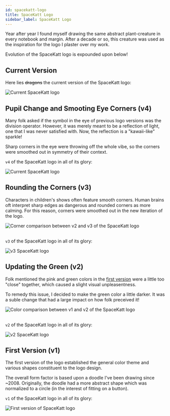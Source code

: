 ```yaml
---
id: spacekatt-logo
title: SpaceKatt Logo
sidebar_label: SpaceKatt Logo
---
```


Year after year I found myself drawing the same abstract plant-creature in every notebook and margin.
After a decade or so, this creature was used as the inspiration for the logo I plaster over my work.

Evolution of the SpaceKatt logo is expounded upon below!

## Current Version

Here lies ~~dragons~~ the current version of the SpaceKatt logo:

<div style={{ display: 'flex', justifyContent: 'center' }}>
  <img
    src="/img/spacekatt-logo.svg"
    alt="Current SpaceKatt logo"
    title="Current SpaceKatt logo"
    style={{ maxHeight: '400px' }}
  />
</div>

## Pupil Change and Smooting Eye Corners (v4)

Many folk asked if the symbol in the eye of previous logo versions was the division operator.
However, it was merely meant to be a reflection of light, one that I was never satisfied with.
Now, the reflection is a "kawaii-like" sparkle!

Sharp corners in the eye were throwing off the whole vibe, so the corners were smoothed out in symmetry of their context.

`v4` of the SpaceKatt logo in all of its glory:

<div style={{ display: 'flex', justifyContent: 'center' }}>
  <img
    src="/img/logo-design/spacekatt-logo-v4v2.svg"
    alt="Current SpaceKatt logo"
    title="Current SpaceKatt logo"
    style={{ maxHeight: '400px' }}
  />
</div>

## Rounding the Corners (v3)

Characters in children's shows often feature smooth corners.
Human brains oft interpret sharp edges as dangerous and rounded corners as more calming.
For this reason, corners were smoothed out in the new iteration of the logo.

<div style={{ display: 'flex', justifyContent: 'center' }}>
  <img
    src="/img/logo-design/corner-comp.png"
    alt="Corner comparison between v2 and v3 of the SpaceKatt logo"
    title="Corner comparison between v2 and v3 of the SpaceKatt logo"
    style={{ maxHeight: '900px' }}
  />
</div>
<br />

`v3` of the SpaceKatt logo in all of its glory:

<div style={{ display: 'flex', justifyContent: 'center' }}>
  <img
    src="/img/logo-design/spacekatt-logo-v3.svg"
    alt="v3 SpaceKatt logo"
    title="v3 SpaceKatt logo"
    style={{ maxHeight: '400px' }}
  />
</div>

## Updating the Green (v2)

Folk mentioned the pink and green colors in the [first version](#first-version) were a little too
"close" together, which caused a slight visual unpleasentness.

To remedy this issue, I decided to make the green color a little darker.
It was a suble change that had a large impact on how folk preceived it!

<div style={{ display: 'flex', justifyContent: 'center' }}>
  <img
    src="/img/logo-design/color-comp.png"
    alt="Color comparison between v1 and v2 of the SpaceKatt logo"
    title="Color comparison between v1 and v2 of the SpaceKatt logo"
    style={{ maxHeight: '900px' }}
  />
</div>
<br />

`v2` of the SpaceKatt logo in all of its glory:

<div style={{ display: 'flex', justifyContent: 'center' }}>
  <img
    src="/img/logo-design/spacekatt-logo-v2.svg"
    alt="v2 SpaceKatt logo"
    title="v2 SpaceKatt logo"
    style={{ maxHeight: '400px' }}
  />
</div>

## First Version (v1)

The first version of the logo established the general color theme and various shapes constituent to the logo design.

The overall form factor is based upon a doodle I've been drawing since ~2008. Originally, the doodle had a more
abstract shape which was normalized to a circle (in the interest of fitting on a button).

`v1` of the SpaceKatt logo in all of its glory:

<div style={{ display: 'flex', justifyContent: 'center' }}>
  <img
    src="/img/logo-design/spacekatt-logo-old-green.png"
    alt="First version of SpaceKatt logo"
    title="First version of SpaceKatt logo"
    style={{ maxHeight: '400px' }}
  />
</div>
